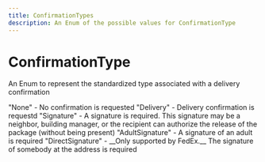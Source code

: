 ```yaml
---
title: ConfirmationTypes
description: An Enum of the possible values for ConfirmationType
---
```


ConfirmationType
===============================================
An Enum to represent the standardized type associated with a delivery confirmation


<Reference>  
  <Field name="None">
    <Description>
      "None" - No confirmation is requested 
    </Description>
  </Field>
  <Field name="Delivery">
    <Description>
      "Delivery" - Delivery confirmation is requestd
    </Description>
  </Field>
  <Field name="Signature">
    <Description>
      "Signature" - A signature is required. This signature may be a neighbor, building manager, or the recipient can authorize the release of the package (without being present)
    </Description>
  </Field>
  <Field name="AdultSignature">
    <Description>
      "AdultSignature" - A signature of an adult is required
    </Description>
  </Field>
  <Field name="DirectSignature">
    <Description>
      "DirectSignature" - __Only supported by FedEx.__  The signature of somebody at the address is required
    </Description>
  </Field>
</Reference>